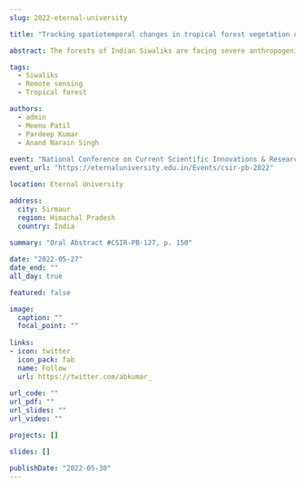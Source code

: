 ```yaml
---
slug: 2022-eternal-university

title: "Tracking spatiotemporal changes in tropical forest vegetation of Indian Siwaliks"

abstract: The forests of Indian Siwaliks are facing severe anthropogenic (land-use change, habitat degradation and urbanisation) and natural pressures (soil erosion and climate change). These pressures pose a severe threat to this fragile ecosystem's biodiversity and sustainability. Since vegetation is a crucial component of terrestrial ecosystems, monitoring its dynamics becomes essential for the management and sustainability of bioresources. A major challenge in monitoring forest vegetation is the lack of historical data. Remotely sensed data acquired from satellites can potentially fill this gap. Therefore, we analysed the satellite image time series to detect the spatiotemporal changes in the vegetation. The Breaks For Additive Seasonal and Trend (BFAST) method and Moderate Resolution Imaging Spectroradiometer (MODIS) 16-day Normalized Difference Vegetation Index (NDVI) at a spatial resolution of 250 m were used to detect vegetation dynamics from 2001 to 2021. The changes in vegetation were estimated as the magnitude of breakpoints and year of breakpoints. Our results indicated small scale vegetation degradation, which can be thought of as early signals of forest degradation.

tags:
  - Siwaliks
  - Remote sensing
  - Tropical forest

authors:
  - admin
  - Meenu Patil
  - Pardeep Kumar
  - Anand Narain Singh
    
event: "National Conference on Current Scientific Innovations & Research in Plant Biology"
event_url: "https://eternaluniversity.edu.in/Events/csir-pb-2022"

location: Eternal University

address: 
  city: Sirmaur
  region: Himachal Pradesh
  country: India
  
summary: "Oral Abstract #CSIR-PB-127, p. 150"

date: "2022-05-27"
date_end: ""
all_day: true

featured: false

image:
  caption: ""
  focal_point: ""
  
links:
- icon: twitter
  icon_pack: fab
  name: Follow
  url: https://twitter.com/abkumar_
  
url_code: ""
url_pdf: ""
url_slides: ""
url_video: ""

projects: []

slides: []

publishDate: "2022-05-30"
---
```



